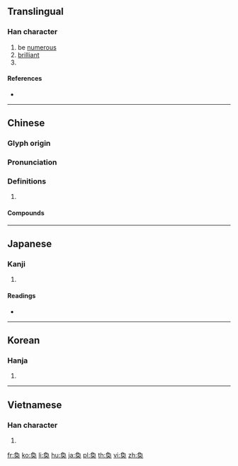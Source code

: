 {{character info/new}}
{{also|奂}}
==Translingual==

===Han character===
{{Han char|rn=37|rad=大|as=06|sn=9|four=27430|canj=NBK}}

# be [[numerous]]
# [[brilliant]]
# {{surname|lang=zh}}

====References====
* {{Han ref|kx=0251.200|dkj=05916|dj=0512.150|hdz=10539.081|uh=5950|ud=22864|bh=ABB7|bd=43959}}

----

==Chinese==
{{zh-forms|s=奂}}

===Glyph origin===
{{Han etym}}

===Pronunciation===
{{zh-pron
|m=huàn
|c=wun6
|mc=y
|oc=y
|cat=
}}

===Definitions===
{{zh-hanzi}}

# {{rfdef|zh}}

====Compounds====
{{zh-der|伴奐|奐奐|奐然|奐衍|畔奐|美侖美奐|美奐美輪|美輪美奐|輪奐}}

----

==Japanese==

===Kanji===
{{ja-kanji|grade=|rs=大06}}

# {{defn|lang=ja|sort=大06}}

====Readings====
* {{ja-readings|on=[[かん]] (kan)|kun=[[とりかえる]] (torikaeru), [[おおきい]] (ookii), [[さかん]] (sakan)}}

----

==Korean==

===Hanja===
{{ko-hanja|hangeul=환|rv=hwan|mr=hwan}}

# {{defn|lang=ko|sort=大06}}

----

==Vietnamese==

===Han character===
{{vi-hantu|[[hoán]]|rs=大06}}

# {{defn|lang=vi|sort=大06}}

[[fr:奐]]
[[ko:奐]]
[[li:奐]]
[[hu:奐]]
[[ja:奐]]
[[pl:奐]]
[[th:奐]]
[[vi:奐]]
[[zh:奐]]